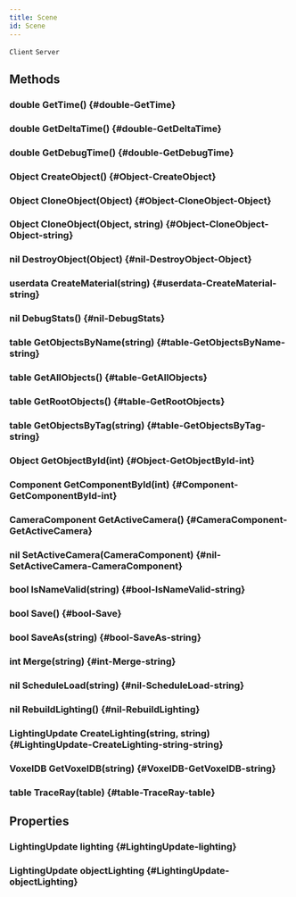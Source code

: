 ```yaml
---
title: Scene
id: Scene
---
```

`Client`
`Server`

## Methods

### double GetTime() {#double-GetTime}

### double GetDeltaTime() {#double-GetDeltaTime}

### double GetDebugTime() {#double-GetDebugTime}

### Object CreateObject() {#Object-CreateObject}

### Object CloneObject(Object) {#Object-CloneObject-Object}

### Object CloneObject(Object, string) {#Object-CloneObject-Object-string}

### nil DestroyObject(Object) {#nil-DestroyObject-Object}

### userdata CreateMaterial(string) {#userdata-CreateMaterial-string}

### nil DebugStats() {#nil-DebugStats}

### table GetObjectsByName(string) {#table-GetObjectsByName-string}

### table GetAllObjects() {#table-GetAllObjects}

### table GetRootObjects() {#table-GetRootObjects}

### table GetObjectsByTag(string) {#table-GetObjectsByTag-string}

### Object GetObjectById(int) {#Object-GetObjectById-int}

### Component GetComponentById(int) {#Component-GetComponentById-int}

### CameraComponent GetActiveCamera() {#CameraComponent-GetActiveCamera}

### nil SetActiveCamera(CameraComponent) {#nil-SetActiveCamera-CameraComponent}

### bool IsNameValid(string) {#bool-IsNameValid-string}

### bool Save() {#bool-Save}

### bool SaveAs(string) {#bool-SaveAs-string}

### int Merge(string) {#int-Merge-string}

### nil ScheduleLoad(string) {#nil-ScheduleLoad-string}

### nil RebuildLighting() {#nil-RebuildLighting}

### LightingUpdate CreateLighting(string, string) {#LightingUpdate-CreateLighting-string-string}

### VoxelDB GetVoxelDB(string) {#VoxelDB-GetVoxelDB-string}

### table TraceRay(table) {#table-TraceRay-table}

## Properties

### LightingUpdate lighting {#LightingUpdate-lighting}

### LightingUpdate objectLighting {#LightingUpdate-objectLighting}


